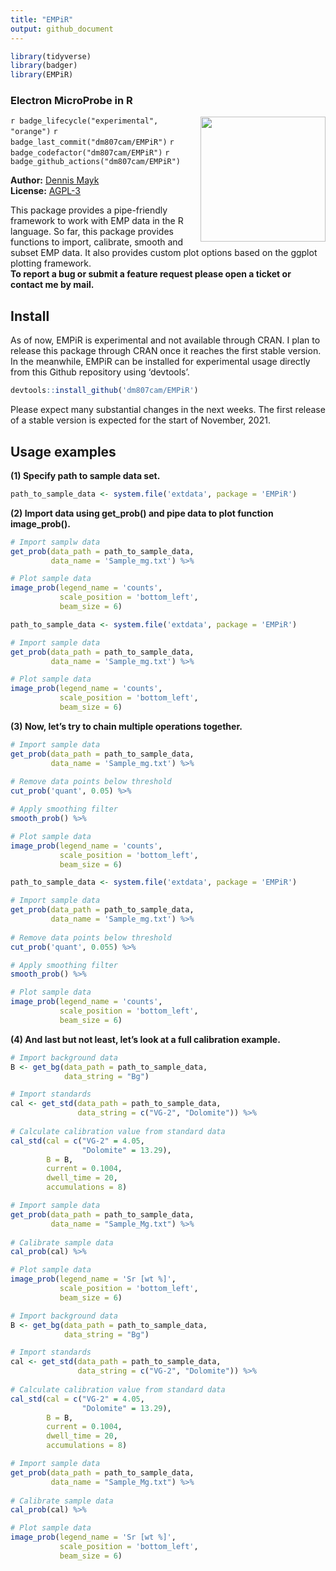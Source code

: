 ```yaml
---
title: "EMPiR"
output: github_document
---
```


```r
library(tidyverse)
library(badger)
library(EMPiR)
```

### Electron MicroProbe in R
<img src="man/figures/logo.png" align="right"  height="200" />

`r badge_lifecycle("experimental", "orange")`
`r badge_last_commit("dm807cam/EMPiR")`
`r badge_codefactor("dm807cam/EMPiR")`
`r badge_github_actions("dm807cam/EMPiR")`

**Author:** [Dennis Mayk](https://www.dmayk.de/)<br/>
**License:** [AGPL-3](https://opensource.org/licenses/AGPL-3.0)<br/>

This package provides a pipe-friendly framework to work with EMP data in the R language. So far, this package provides functions to import, calibrate, smooth and subset EMP data. It also provides custom plot options based on the ggplot plotting framework. <br/> 
**To report a bug or submit a feature request please open a ticket or contact me by mail.**

## Install
As of now, EMPiR is experimental and not available through CRAN. I plan to release this package through CRAN once it reaches the first stable version. In the meanwhile, EMPiR can be installed for experimental usage directly from this Github repository using 'devtools'.<br/>

``` r
devtools::install_github('dm807cam/EMPiR')
```

Please expect many substantial changes in the next weeks. The first release of a stable version is expected for the start of November, 2021.</br>

## Usage examples

**(1) Specify path to sample data set.**
``` r
path_to_sample_data <- system.file('extdata', package = 'EMPiR')
```

**(2) Import data using get_prob() and pipe data to plot function image_prob().**
``` r
# Import samplw data
get_prob(data_path = path_to_sample_data,
         data_name = 'Sample_mg.txt') %>%

# Plot sample data         
image_prob(legend_name = 'counts',
           scale_position = 'bottom_left',
           beam_size = 6) 
```

``` r
path_to_sample_data <- system.file('extdata', package = 'EMPiR')

# Import sample data
get_prob(data_path = path_to_sample_data,
         data_name = 'Sample_mg.txt') %>%

# Plot sample data         
image_prob(legend_name = 'counts',
           scale_position = 'bottom_left',
           beam_size = 6) 
```

**(3) Now, let's try to chain multiple operations together.**
``` r
# Import sample data
get_prob(data_path = path_to_sample_data,
         data_name = 'Sample_mg.txt') %>%
         
# Remove data points below threshold
cut_prob('quant', 0.05) %>% 

# Apply smoothing filter
smooth_prob() %>% 

# Plot sample data         
image_prob(legend_name = 'counts',
           scale_position = 'bottom_left',
           beam_size = 6) 
```

``` r
path_to_sample_data <- system.file('extdata', package = 'EMPiR')

# Import sample data
get_prob(data_path = path_to_sample_data,
         data_name = 'Sample_mg.txt') %>%
         
# Remove data points below threshold
cut_prob('quant', 0.055) %>% 

# Apply smoothing filter
smooth_prob() %>% 

# Plot sample data         
image_prob(legend_name = 'counts',
           scale_position = 'bottom_left',
           beam_size = 6) 
```

**(4) And last but not least, let's look at a full calibration example.**
``` r
# Import background data
B <- get_bg(data_path = path_to_sample_data,
            data_string = "Bg")

# Import standards
cal <- get_std(data_path = path_to_sample_data,
               data_string = c("VG-2", "Dolomite")) %>% 
               
# Calculate calibration value from standard data               
cal_std(cal = c("VG-2" = 4.05, 
                "Dolomite" = 13.29),
        B = B,
        current = 0.1004,
        dwell_time = 20,
        accumulations = 8)

# Import sample data
get_prob(data_path = path_to_sample_data,
         data_name = "Sample_Mg.txt") %>%
         
# Calibrate sample data         
cal_prob(cal) %>% 

# Plot sample data
image_prob(legend_name = 'Sr [wt %]',
           scale_position = 'bottom_left',
           beam_size = 6) 
```

``` r
# Import background data
B <- get_bg(data_path = path_to_sample_data,
            data_string = "Bg")

# Import standards
cal <- get_std(data_path = path_to_sample_data,
               data_string = c("VG-2", "Dolomite")) %>% 
  
# Calculate calibration value from standard data               
cal_std(cal = c("VG-2" = 4.05, 
                "Dolomite" = 13.29),
        B = B,
        current = 0.1004,
        dwell_time = 20,
        accumulations = 8)

# Import sample data
get_prob(data_path = path_to_sample_data,
         data_name = "Sample_Mg.txt") %>%
         
# Calibrate sample data         
cal_prob(cal) %>% 

# Plot sample data
image_prob(legend_name = 'Sr [wt %]',
           scale_position = 'bottom_left',
           beam_size = 6) 
```


